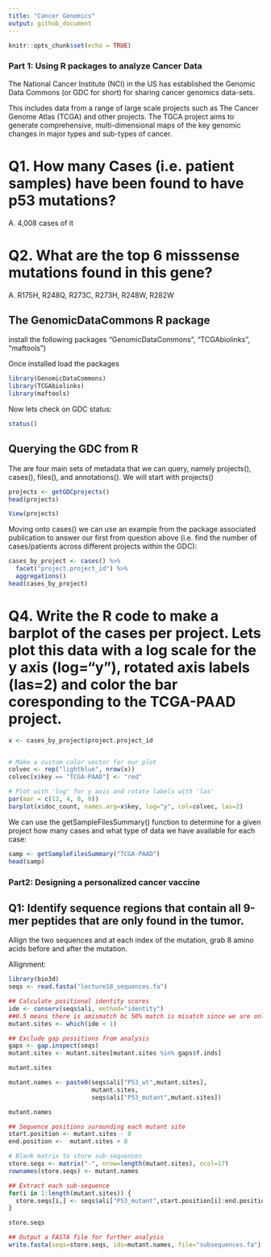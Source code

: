 ```yaml
---
title: "Cancer Genomics"
output: github_document
---
```


```r
knitr::opts_chunk$set(echo = TRUE)
```

### Part 1: Using R packages to analyze Cancer Data

The National Cancer Institute (NCI) in the US has established the Genomic Data Commons (or GDC for short) for sharing cancer genomics data-sets.

This includes data from a range of large scale projects such as The Cancer Genome Atlas (TCGA) and other projects. The TGCA project aims to generate comprehensive, multi-dimensional maps of the key genomic changes in major types and sub-types of cancer. 


# Q1. How many Cases (i.e. patient samples) have been found to have p53 mutations?
A. 4,008 cases of it


# Q2. What are the top 6 misssense mutations found in this gene?
A. R175H, R248Q, R273C, R273H, R248W, R282W

## The GenomicDataCommons R package

install the following packages
"GenomicDataCommons", "TCGAbiolinks", "maftools") 

Once installed load the packages
```r
library(GenomicDataCommons)
library(TCGAbiolinks)
library(maftools)
```

Now lets check on GDC status:
```r
status()
```

## Querying the GDC from R

The are four main sets of metadata that we can query, namely projects(), cases(), files(), and annotations(). We will start with projects()

```r
projects <- getGDCprojects()
head(projects)
```

```r
View(projects)
```

Moving onto cases() we can use an example from the package associated publication to answer our first from question above (i.e. find the number of cases/patients across different projects within the GDC):
```r
cases_by_project <- cases() %>%
  facet("project.project_id") %>%
  aggregations()
head(cases_by_project)
```

# Q4. Write the R code to make a barplot of the cases per project. Lets plot this data with a log scale for the y axis (log="y"), rotated axis labels (las=2) and color the bar coresponding to the TCGA-PAAD project.


```r
x <- cases_by_project$project.project_id


# Make a custom color vector for our plot
colvec <- rep("lightblue", nrow(x))
colvec[x$key == "TCGA-PAAD"] <- "red"

# Plot with 'log' for y axis and rotate labels with 'las'
par(mar = c(12, 4, 0, 0))  
barplot(x$doc_count, names.arg=x$key, log="y", col=colvec, las=2)
```

We can use the getSampleFilesSummary() function to determine for a given project how many cases and what type of data we have available for each case:

```r
samp <- getSampleFilesSummary("TCGA-PAAD")
head(samp)

```

### Part2: Designing a personalized cancer vaccine

## Q1: Identify sequence regions that contain all 9-mer peptides that are only found in the tumor. 

Allign the two sequences and at each index of the mutation, grab 8 amino acids before and after the mutation. 

Allignment: 
```r
library(bio3d)
seqs <- read.fasta("lecture18_sequences.fa")
```

```r
## Calculate positional identity scores
ide <- conserv(seqs$ali, method="identity")
##0.5 means there is amismatch bc 50% match is misatch since we are only comparing two sequences. 
mutant.sites <- which(ide < 1) 

## Exclude gap possitions from analysis
gaps <- gap.inspect(seqs)
mutant.sites <- mutant.sites[mutant.sites %in% gaps$f.inds]

mutant.sites
```
```r
mutant.names <- paste0(seqs$ali["P53_wt",mutant.sites],
                       mutant.sites,
                       seqs$ali["P53_mutant",mutant.sites])

mutant.names
```
```r
## Sequence positions surounding each mutant site
start.position <- mutant.sites - 8
end.position <-  mutant.sites + 8

# Blank matrix to store sub-sequences
store.seqs <- matrix("-", nrow=length(mutant.sites), ncol=17)
rownames(store.seqs) <- mutant.names

## Extract each sub-sequence
for(i in 1:length(mutant.sites)) {
  store.seqs[i,] <- seqs$ali["P53_mutant",start.position[i]:end.position[i]]
}

store.seqs
```
```r
## Output a FASTA file for further analysis
write.fasta(seqs=store.seqs, ids=mutant.names, file="subsequences.fa")
```

